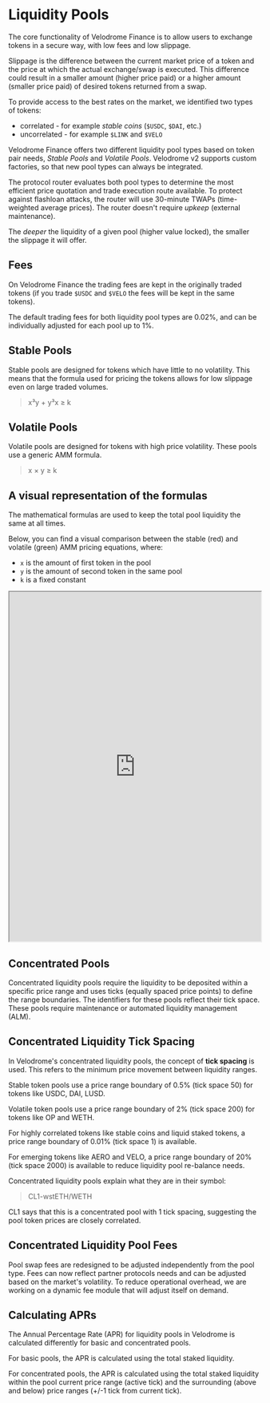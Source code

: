 # Liquidity Pools

The core functionality of Velodrome Finance is to allow users to exchange
tokens in a secure way, with low fees and low slippage.

Slippage is the difference between the current market price of a token and the
price at which the actual exchange/swap is executed. This difference could
result in a smaller amount (higher price paid) or a higher amount (smaller
price paid) of desired tokens returned from a swap.

To provide access to the best rates on the market, we identified two types of
tokens:

- correlated - for example _stable coins_ (`$USDC`, `$DAI`, etc.)
- uncorrelated - for example `$LINK` and `$VELO`

Velodrome Finance offers two different liquidity pool types based on token pair needs, _Stable
Pools_ and _Volatile Pools_. Velodrome v2 supports custom factories, so that new pool types can always be integrated.

The protocol router evaluates both pool types to determine the most efficient price quotation
and trade execution route available. To protect against flashloan attacks, the router will use
30-minute TWAPs (time-weighted average prices). The router doesn't require _upkeep_ (external maintenance).

The _deeper_ the liquidity of a given pool (higher value locked), the smaller the slippage it will offer.

## Fees

On Velodrome Finance the trading fees are kept in the originally traded tokens
(if you trade `$USDC` and `$VELO` the fees will be kept in the same tokens).

The default trading fees for both liquidity pool types are 0.02%, and can be individually adjusted for each pool up to 1%.

## Stable Pools

Stable pools are designed for tokens which have little to no
volatility. This means that the formula used for pricing the tokens allows for
low slippage even on large traded volumes.

> x³y + y³x ≥ k

## Volatile Pools

Volatile pools are designed for tokens with high price volatility.
These pools use a generic AMM formula.

> x × y ≥ k

## A visual representation of the formulas

The mathematical formulas are used to keep the total pool liquidity the same at all times.

Below, you can find a visual comparison between the stable (red) and volatile (green)
AMM pricing equations, where:

- `x` is the amount of first token in the pool
- `y` is the amount of second token in the same pool
- `k` is a fixed constant

<iframe
  src="https://www.desmos.com/calculator/yiwx8ev1oh?embed"
  width="100%"
  height="700"
></iframe>

## Concentrated Pools

Concentrated liquidity pools require the liquidity
to be deposited within a specific price range and uses ticks (equally
spaced price points) to define the range boundaries. The identifiers
for these pools reflect their tick space. These pools require
maintenance or automated liquidity management (ALM).

## Concentrated Liquidity Tick Spacing

In Velodrome's concentrated liquidity pools, the concept of **tick spacing** is used.
This refers to the minimum price movement between liquidity ranges.

Stable token pools use a price range boundary of 0.5% (tick space 50) for tokens like USDC, DAI, LUSD.

Volatile token pools use a price range boundary of 2% (tick space 200) for tokens like OP and WETH.

For highly correlated tokens like stable coins and liquid staked tokens,
a price range boundary of 0.01% (tick space 1) is available.

For emerging tokens like AERO and VELO, a price range boundary of 20% (tick space 2000)
is available to reduce liquidity pool re-balance needs.

Concentrated liquidity pools explain what they are in their symbol:

> CL1-wstETH/WETH

CL1 says that this is a concentrated pool with 1 tick spacing,
suggesting the pool token prices are closely correlated.

## Concentrated Liquidity Pool Fees

Pool swap fees are redesigned to be adjusted independently from the pool type.
Fees can now reflect partner protocols needs and can be adjusted based on the market's volatility.
To reduce operational overhead, we are working on a dynamic fee module that will adjust itself on demand.

## Calculating APRs

The Annual Percentage Rate (APR) for liquidity pools in Velodrome is calculated
differently for basic and concentrated pools.

For basic pools, the APR is calculated using the total staked liquidity.

For concentrated pools, the APR is calculated using the total staked liquidity
within the pool current price range (active tick) and the surrounding (above and below)
price ranges (+/-1 tick from current tick).
